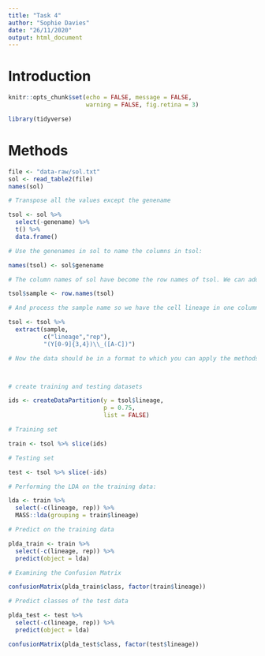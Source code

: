 ```yaml
---
title: "Task 4"
author: "Sophie Davies"
date: "26/11/2020"
output: html_document
---
```


# Introduction

```r
knitr::opts_chunk$set(echo = FALSE, message = FALSE, 
                      warning = FALSE, fig.retina = 3)
```

```r
library(tidyverse)
```

# Methods

```r

file <- "data-raw/sol.txt"
sol <- read_table2(file)
names(sol)

```

```r

# Transpose all the values except the genename

tsol <- sol %>% 
  select(-genename) %>% 
  t() %>% 
  data.frame()

# Use the genenames in sol to name the columns in tsol:

names(tsol) <- sol$genename

# The column names of sol have become the row names of tsol. We can add a column for these as well.

tsol$sample <- row.names(tsol)

# And process the sample name so we have the cell lineage in one column and the replicate in another

tsol <- tsol %>% 
  extract(sample, 
          c("lineage","rep"),
          "(Y[0-9]{3,4})\\_([A-C])")

# Now the data should be in a format to which you can apply the methods.


```

```r


```

```r



```

```r
# create training and testing datasets

ids <- createDataPartition(y = tsol$lineage,
                           p = 0.75,
                           list = FALSE)

# Training set

train <- tsol %>% slice(ids)

# Testing set

test <- tsol %>% slice(-ids)

# Performing the LDA on the training data:

lda <- train %>%
  select(-c(lineage, rep)) %>%
  MASS::lda(grouping = train$lineage)

# Predict on the training data

plda_train <- train %>%
  select(-c(lineage, rep)) %>%
  predict(object = lda)

# Examining the Confusion Matrix 

confusionMatrix(plda_train$class, factor(train$lineage))

# Predict classes of the test data

plda_test <- test %>%
  select(-c(lineage, rep)) %>%
  predict(object = lda)

confusionMatrix(plda_test$class, factor(test$lineage))

```

